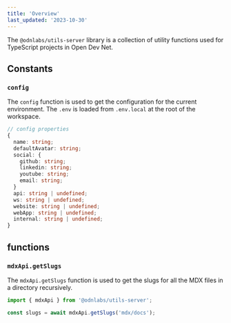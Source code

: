 ```yaml
---
title: 'Overview'
last_updated: '2023-10-30'
---
```


The `@odnlabs/utils-server` library is a collection of utility functions used for TypeScript projects in Open Dev Net.

<Alert
  type="important"
  label="Server Side Only"
  content="The utils-server library cannot be used on the client side at all because it uses Node.js specific APIs. To utilize the utils-server library on the client side, it must be used on the server side and any data that needs to be sent to the client must passed as a prop to a client side component."
/>

## Constants

### `config`

The `config` function is used to get the configuration for the current environment. The `.env` is loaded from `.env.local` at the root of the workspace.

```ts
// config properties
{
  name: string;
  defaultAvatar: string;
  social: {
    github: string;
    linkedin: string;
    youtube: string;
    email: string;
  }
  api: string | undefined;
  ws: string | undefined;
  website: string | undefined;
  webApp: string | undefined;
  internal: string | undefined;
}
```

## functions

### `mdxApi.getSlugs`

The `mdxApi.getSlugs` function is used to get the slugs for all the MDX files in a directory recursively.

```ts
import { mdxApi } from '@odnlabs/utils-server';

const slugs = await mdxApi.getSlugs('mdx/docs');
```

